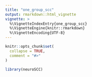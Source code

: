 ```yaml
---
title: "one_group_scc"
output: rmarkdown::html_vignette
vignette: >
  %\VignetteIndexEntry{one_group_scc}
  %\VignetteEngine{knitr::rmarkdown}
  %\VignetteEncoding{UTF-8}
---
```


```r
knitr::opts_chunk$set(
  collapse = TRUE,
  comment = "#>"
)
```

```r
library(neuroSCC)
```
